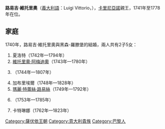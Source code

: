 {{Multiple issues|
{{Expand language|1=en|time=2020-11-03T08:36:40+00:00}}
{{Unreferenced|time=2020-11-03T08:36:40+00:00}}
}}
{{Infobox noble
| name        = 路易吉·維托里奧
| title       = 卡里尼亞諾親王
| image       = Luigi Vittorio Carignano.jpg
| birth_date  = {{Birth date|1721|9|25|df=y}}
| birth_place = [[巴黎|巴黎]]
| death_date  = {{Death date and age|1778|12|16|1721|9|25||df=y}}
| death_place = [[都灵|杜林]]
| noble family= [[薩伏依王朝|薩伏依王朝]]
| father      = [[維托里奧·阿梅迪奧一世_(卡里尼亞諾)|維托里奧·阿梅迪奧一世]]
| mother      = [[薩伏依的瑪麗亞·維多利亞|薩伏依的瑪麗亞·維多利亞]]
}}

'''路易吉·維托里奧'''（[[義大利語|義大利語]]：Luigi Vittorio，{{bd|1721年|9月25日|1778年|12月16日|}}），[[卡里尼亞諾|卡里尼亞諾]]親王，1741年至1778年在位。

== 家庭 ==
1740年，路易吉·維托里奧與黑森-羅滕堡的{{le|克莉絲汀·亨麗埃特 (黑森-羅滕堡)|Princess Christine of Hesse-Rotenburg|克莉絲汀·亨麗埃特}}結婚，兩人共有2子5女：
# 夏洛特（1742年—1794年）
# [[維托里奧·阿梅迪奧二世_(卡里尼亞諾)|維托里奧·阿梅迪奧]]（1743年—1780年）
# {{le|薩伏依-卡里尼亞諾的利奧波丁娜|Princess Leopoldina of Savoy|利奧波丁娜}}（1744年—1807年）
# 加布里埃爾（1748年—1828年）
# [[瑪麗·特蕾絲·路易絲_(朗巴勒親王妃)|瑪麗·特蕾絲·路易絲]]（1749年—1792年）
# {{le|薩伏依-卡里尼亞諾的歐吉尼奧|Eugenio, Count of Villafranca|歐吉尼奧}}（1753年—1785年）
# 卡特琳娜（1762年—1823年）

{{normdaten}}
{{DEFAULTSORT:vittorio}}
[[Category:薩伏依王朝|Category:薩伏依王朝]]
[[Category:意大利貴族|Category:意大利貴族]]
[[Category:巴黎人|Category:巴黎人]]